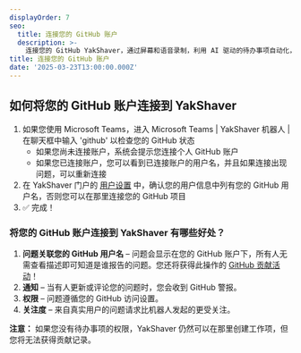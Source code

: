 ```yaml
---
displayOrder: 7
seo:
  title: 连接您的 GitHub 账户
  description: >-
    连接您的 GitHub YakShaver，通过屏幕和语音录制，利用 AI 驱动的待办事项自动化，简化开发流程。
title: 连接您的 GitHub 账户
date: '2025-03-23T13:00:00.000Z'
---
```


## 如何将您的 GitHub 账户连接到 YakShaver

1. 如果您使用 Microsoft Teams，进入 Microsoft Teams | YakShaver 机器人 | 在聊天框中输入 'github' 以检查您的 GitHub 状态
   * 如果您尚未连接账户，系统会提示您连接个人 GitHub 账户
   * 如果您已连接账户，您可以看到已连接账户的用户名，并且如果连接出现问题，可以重新连接
2. 在 YakShaver 门户的 [用户设置](https://portal.yakshaver.ai/settings/users) 中，确认您的用户信息中列有您的 GitHub 用户名，否则您可以在那里连接您的 GitHub 项目
3. ✅ 完成！

### 将您的 GitHub 账户连接到 YakShaver 有哪些好处？

1. **问题关联您的 GitHub 用户名** – 问题会显示在您的 GitHub 账户下，所有人无需查看描述即可知道是谁报告的问题。您还将获得此操作的 [GitHub 贡献活动](https://docs.github.com/en/account-and-profile/setting-up-and-managing-your-github-profile/managing-contribution-settings-on-your-profile/viewing-contributions-on-your-profile#what-counts-as-a-contribution)！
2. **通知** – 当有人更新或评论您的问题时，您会收到 GitHub 警报。
3. **权限** – 问题遵循您的 GitHub 访问设置。
4. **关注度** – 来自真实用户的问题请求比机器人发起的更受关注。

**注意：** 如果您没有待办事项的权限，YakShaver 仍然可以在那里创建工作项，但您将无法获得贡献记录。